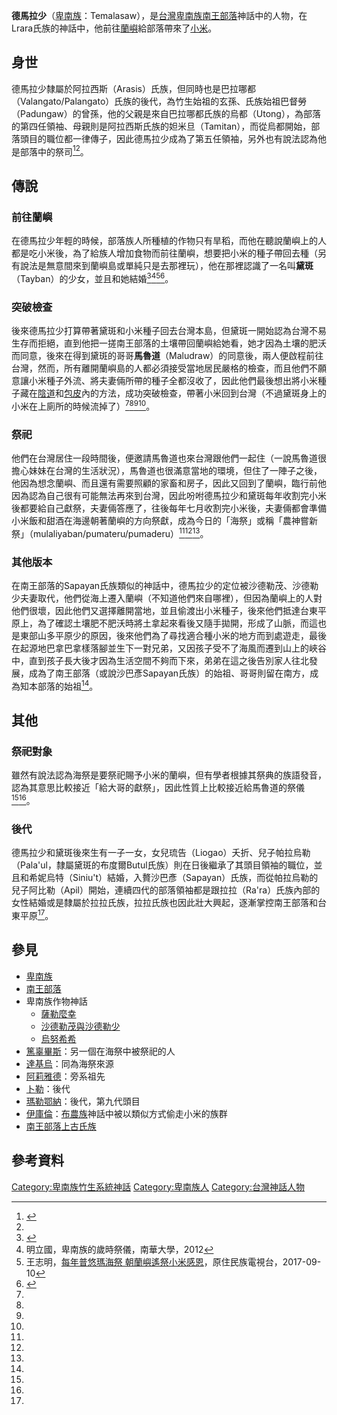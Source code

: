 '''德馬拉少'''（[[卑南族|卑南族]]：Temalasaw），是[[台灣|台灣]][[卑南族|卑南族]][[南王部落|南王部落]]神話中的人物，在Lrara氏族的神話中，他前往[[蘭嶼|蘭嶼]]給部落帶來了[[小米|小米]]。
==身世==
德馬拉少隸屬於阿拉西斯（Arasis）氏族，但同時也是巴拉哪都（Valangato/Palangato）氏族的後代，為竹生始祖的玄孫、氏族始祖巴督勞（Padungaw）的曾孫，他的父親是來自巴拉哪都氏族的烏都（Utong），為部落的第四任領袖、母親則是阿拉西斯氏族的妲米旦（Tamitan），而從烏都開始，部落頭目的職位都一律傳子，因此德馬拉少成為了第五任領袖，另外也有說法認為他是部落中的祭司<ref name="台灣原住民史-卑南族史篇">{{cite book|last=|first=|date=1998-12-01|title=台灣原住民史-卑南族史篇|url=https://tm.ncl.edu.tw/article?u=022_001_00000738&lang=chn|location=|publisher=國史館台灣文獻館|page=|isbn=9789570231434|author=宋龍生|access-date=2021-03-16|archive-date=2021-06-06|archive-url=https://web.archive.org/web/20210606041529/https://tm.ncl.edu.tw/article?u=022_001_00000738&lang=chn}}</ref><ref name="卑南族神話與傳說"/>。
==傳說==
===前往蘭嶼===
在德馬拉少年輕的時候，部落族人所種植的作物只有旱稻，而他在聽說蘭嶼上的人都是吃小米後，為了給族人增加食物而前往蘭嶼，想要把小米的種子帶回去種（另有說法是無意間來到蘭嶼島或單純只是去那裡玩），他在那裡認識了一名叫'''黛斑'''（Tayban）的少女，並且和她結婚<ref name="卑南族神話與傳說">{{cite book|last=|first=|date=2003-09-01|title=卑南族神話與傳說|url=https://www.books.com.tw/products/0010232851|location=|publisher=晨星|page=|isbn=9574554775|author=達西烏拉彎‧畢馬|access-date=2021-02-25|archive-date=2019-08-06|archive-url=https://web.archive.org/web/20190806062703/https://www.books.com.tw/products/0010232851|dead-url=no}}</ref><ref name="卑南族的歲時祭儀">明立國，卑南族的歲時祭儀，南華大學，2012</ref><ref name="普悠瑪海祭">王志明，[http://titv.ipcf.org.tw/news-32825 每年普悠瑪海祭 朝蘭嶼遙祭小米感恩]，原住民族電視台，2017-09-10</ref><ref name="卑南族神話故事集錦">{{cite book|last=|first=|date=1994-06-01|title=卑南族神話故事集錦|url=https://www.govbooks.com.tw/books/10929|location=|publisher=臺東縣政府文化局|page=|isbn=|author=林豪勳 / 陳光榮|access-date=2021-02-25|archive-date=2020-03-17|archive-url=https://web.archive.org/web/20200317232300/https://www.govbooks.com.tw/books/10929|dead-url=no}}</ref>。

===突破檢查===
後來德馬拉少打算帶著黛斑和小米種子回去台灣本島，但黛斑一開始認為台灣不易生存而拒絕，直到他把一搓南王部落的土壤帶回蘭嶼給她看，她才因為土壤的肥沃而同意，後來在得到黛斑的哥哥'''馬魯道'''（Maludraw）的同意後，兩人便啟程前往台灣，然而，所有離開蘭嶼島的人都必須接受當地居民嚴格的檢查，而且他們不願意讓小米種子外流、將夫妻倆所帶的種子全都沒收了，因此他們最後想出將小米種子藏在[[陰道|陰道]]和[[包皮|包皮]]內的方法，成功突破檢查，帶著小米回到台灣（不過黛斑身上的小米在上廁所的時候流掉了）<ref name="卑南族神話與傳說"/><ref name="卑南族的歲時祭儀"/><ref name="普悠瑪海祭"/><ref name="卑南族神話故事集錦"/>。

===祭祀===
他們在台灣居住一段時間後，便邀請馬魯道也來台灣跟他們一起住（一說馬魯道很擔心妹妹在台灣的生活狀況），馬魯道也很滿意當地的環境，但住了一陣子之後，他因為想念蘭嶼、而且還有需要照顧的家畜和房子，因此又回到了蘭嶼，臨行前他因為認為自己很有可能無法再來到台灣，因此吩咐德馬拉少和黛斑每年收割完小米後都要給自己獻祭，夫妻倆答應了，往後每年七月收割完小米後，夫妻倆都會準備小米飯和甜酒在海邊朝著蘭嶼的方向祭獻，成為今日的「海祭」或稱「農神嘗新祭」（mulaliyaban/pumateru/pumaderu）<ref name="卑南族的歲時祭儀"/><ref name="普悠瑪海祭"/><ref name="卑南族神話故事集錦"/>。
===其他版本===
{{main|沙德勒茂與沙德勒少}}
在南王部落的Sapayan氏族類似的神話中，德馬拉少的定位被沙德勒茂、沙德勒少夫妻取代，他們從海上遷入蘭嶼（不知道他們來自哪裡），但因為蘭嶼上的人對他們很壞，因此他們又選擇離開當地，並且偷渡出小米種子，後來他們抵達台東平原上，為了確認土壤肥不肥沃時將土拿起來看後又隨手拋開，形成了山脈，而這也是東部山多平原少的原因，後來他們為了尋找適合種小米的地方而到處遊走，最後在起源地巴拿巴拿樣落腳並生下一對兄弟，又因孩子受不了海風而遷到山上的峽谷中，直到孩子長大後才因為生活空間不夠而下來，弟弟在這之後告別家人往北發展，成為了南王部落（或說沙巴彥Sapayan氏族）的始祖、哥哥則留在南方，成為知本部落的始祖<ref name="台灣原住民史-卑南族史篇"/>。

==其他==
===祭祀對象===
雖然有說法認為海祭是要祭祀賜予小米的蘭嶼，但有學者根據其祭典的族語發音，認為其意思比較接近「給大哥的獻祭」，因此性質上比較接近給馬魯道的祭儀<ref name="卑南族的歲時祭儀"/><ref name="普悠瑪海祭"/>。
===後代===
德馬拉少和黛斑後來生有一子一女，女兒琉告（Liogao）夭折、兒子帕拉烏勒（Pala'ul，隸屬黛斑的布度爾Butul氏族）則在日後繼承了其頭目領袖的職位，並且和希妮烏特（Siniu't）結婚，入贅沙巴彥（Sapayan）氏族，而從帕拉烏勒的兒子阿比勒（Apil）開始，連續四代的部落領袖都是跟拉拉（Ra'ra）氏族內部的女性結婚或是隸屬於拉拉氏族，拉拉氏族也因此壯大興起，逐漸掌控南王部落和台東平原<ref name="台灣原住民史-卑南族史篇"/>。
==參見==
*[[卑南族|卑南族]]
*[[南王部落|南王部落]]
*卑南族作物神話
**[[薩勒麼幸|薩勒麼幸]]
**[[沙德勒茂與沙德勒少|沙德勒茂與沙德勒少]]
**[[烏努希希|烏努希希]]
*[[篤辜畢斯|篤辜畢斯]]：另一個在海祭中被祭祀的人
*[[達基烏|達基烏]]：同為海祭來源
*[[阿莉雅德|阿莉雅德]]：旁系祖先
*[[卜勒|卜勒]]：後代
*[[瑪勒鄂納|瑪勒鄂納]]：後代，第九代頭目
*[[伊庫倫|伊庫倫]]：[[布農族|布農族]]神話中被以類似方式偷走小米的族群
*[[南王部落上古氏族|南王部落上古氏族]]

==參考資料==
{{reflist}}

{{卑南族神話}}
[[Category:卑南族竹生系統神話|Category:卑南族竹生系統神話]]
[[Category:卑南族人|Category:卑南族人]]
[[Category:台灣神話人物|Category:台灣神話人物]]